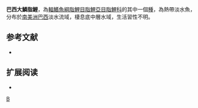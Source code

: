 {{Speciesbox 
| taxon = Chalceus latus
| status = NE
| status_system = IUCN3.1
| authority =  [[Jardine|Jardine]], 1841
| synonyms = 
}}
'''巴西大鱗脂鯉'''，為[[輻鰭魚綱|輻鰭魚綱]][[脂鯉目|脂鯉目]][[脂鯉亞目|脂鯉亞目]][[脂鯉科|脂鯉科]]的其中一個[[種|種]]，為熱帶淡水魚，分布於[[南美洲|南美洲]][[巴西|巴西]]淡水流域，棲息底中層水域，生活習性不明。

==参考文献==
{{refbegin}}
*{{FishBase_species|genus=Chalceus|species=latus|year=2013|month=11}}
{{refend}}

== 扩展阅读 ==
{{refbegin}}
*{{wikispecies-inline|Chalceus latus|巴西大鱗脂鯉}}
{{refend}}
{{Taxonbar|from=Q925707}}

[[Category:大鱗脂鯉屬|B]]